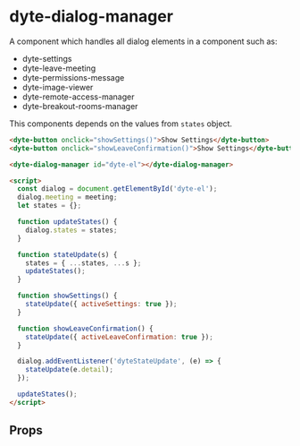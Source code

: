 # dyte-dialog-manager

A component which handles all dialog elements in a component such as:

- dyte-settings
- dyte-leave-meeting
- dyte-permissions-message
- dyte-image-viewer
- dyte-remote-access-manager
- dyte-breakout-rooms-manager

This components depends on the values from `states` object.

```html
<dyte-button onclick="showSettings()">Show Settings</dyte-button>
<dyte-button onclick="showLeaveConfirmation()">Show Settings</dyte-button>

<dyte-dialog-manager id="dyte-el"></dyte-dialog-manager>

<script>
  const dialog = document.getElementById('dyte-el');
  dialog.meeting = meeting;
  let states = {};

  function updateStates() {
    dialog.states = states;
  }

  function stateUpdate(s) {
    states = { ...states, ...s };
    updateStates();
  }

  function showSettings() {
    stateUpdate({ activeSettings: true });
  }

  function showLeaveConfirmation() {
    stateUpdate({ activeLeaveConfirmation: true });
  }

  dialog.addEventListener('dyteStateUpdate', (e) => {
    stateUpdate(e.detail);
  });

  updateStates();
</script>
```

## Props

<PropsTable of="dyte-dialog-manager" />
